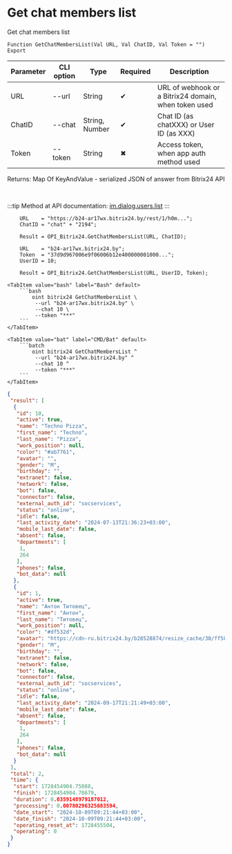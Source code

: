 ﻿---
sidebar_position: 15
---


# Get chat members list
 Get chat members list



`Function GetChatMembersList(Val URL, Val ChatID, Val Token = "") Export`

  | Parameter | CLI option | Type | Required | Description |
  |-|-|-|-|-|
  | URL | --url | String | &#x2714; | URL of webhook or a Bitrix24 domain, when token used |
  | ChatID | --chat | String, Number | &#x2714; | Chat ID (as chatXXX) or User ID (as XXX) |
  | Token | --token | String | &#x2716; | Access token, when app auth method used |

  
  Returns:  Map Of KeyAndValue - serialized JSON of answer from Bitrix24 API

<br/>

:::tip
Method at API documentation: [im.dialog.users.list](https://dev.1c-bitrix.ru/learning/course/?COURSE_ID=93&LESSON_ID=23800)
:::
<br/>



```bsl title="1C:Enterprise/OneScript code example"
    URL    = "https://b24-ar17wx.bitrix24.by/rest/1/h0m...";
    ChatID = "chat" + "2194";

    Result = OPI_Bitrix24.GetChatMembersList(URL, ChatID);

    URL    = "b24-ar17wx.bitrix24.by";
    Token  = "37d9d967006e9f06006b12e400000001000...";
    UserID = 10;

    Result = OPI_Bitrix24.GetChatMembersList(URL, UserID, Token);
```
 

 <Tabs>
  
    <TabItem value="bash" label="Bash" default>
        ```bash
            oint bitrix24 GetChatMembersList \
             --url "b24-ar17wx.bitrix24.by" \
             --chat 10 \
             --token "***"
        ```
    </TabItem>
  
    <TabItem value="bat" label="CMD/Bat" default>
        ```batch
            oint bitrix24 GetChatMembersList ^
             --url "b24-ar17wx.bitrix24.by" ^
             --chat 10 ^
             --token "***"
        ```
    </TabItem>
</Tabs>


```json title="Result"
{
 "result": [
  {
   "id": 10,
   "active": true,
   "name": "Techno Pizza",
   "first_name": "Techno",
   "last_name": "Pizza",
   "work_position": null,
   "color": "#ab7761",
   "avatar": "",
   "gender": "M",
   "birthday": "",
   "extranet": false,
   "network": false,
   "bot": false,
   "connector": false,
   "external_auth_id": "socservices",
   "status": "online",
   "idle": false,
   "last_activity_date": "2024-07-13T21:36:23+03:00",
   "mobile_last_date": false,
   "absent": false,
   "departments": [
    1,
    264
   ],
   "phones": false,
   "bot_data": null
  },
  {
   "id": 1,
   "active": true,
   "name": "Антон Титовец",
   "first_name": "Антон",
   "last_name": "Титовец",
   "work_position": null,
   "color": "#df532d",
   "avatar": "https://cdn-ru.bitrix24.by/b28528874/resize_cache/30/ff58db95aecdfa09ae61b51b5fd8f63f/main/d7e/d7e99cf556e4ab676463dae2c00ddfbb/a7e0af6899300e3c684caeca5c334d81.jpg",
   "gender": "M",
   "birthday": "",
   "extranet": false,
   "network": false,
   "bot": false,
   "connector": false,
   "external_auth_id": "socservices",
   "status": "online",
   "idle": false,
   "last_activity_date": "2024-09-17T21:21:49+03:00",
   "mobile_last_date": false,
   "absent": false,
   "departments": [
    1,
    264
   ],
   "phones": false,
   "bot_data": null
  }
 ],
 "total": 2,
 "time": {
  "start": 1728454904.75088,
  "finish": 1728454904.78679,
  "duration": 0.0359148979187012,
  "processing": 0.00780296325683594,
  "date_start": "2024-10-09T09:21:44+03:00",
  "date_finish": "2024-10-09T09:21:44+03:00",
  "operating_reset_at": 1728455504,
  "operating": 0
 }
}
```
